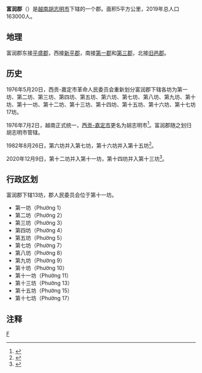 {{Infobox Settlement
|name                   = 富润郡
|settlement_type        = 郡
|official_name          = 
|other_name             = 
|native_name            = {{lang|vi|Quận Phú Nhuận}}
|nickname               = 
|motto                  = 
|image_skyline          = Hoang Van Thu St - Phu Nhuan - Ho Chi Minh City.jpg
|imagesize              = 
|image_caption          = 
|image_flag             = 
|flag_size              = 
|image_seal             = 
|seal_size              = 
|image_shield           = 
|shield_size            = 
|image_blank_emblem     = 
|blank_emblem_size      = 
|image_map              = {{Infobox mapframe|frame-width=250|zoom=12}}
|mapsize                = 
|map_caption            = 
|image_map1             = VN-F-HC-QPN position in metropolitan area.png
|mapsize1               = 
|map_caption1           = 富润郡在胡志明市的位置
|pushpin_map            = Vietnam
|pushpin_label_position = bottom
|pushpin_map_caption    = 富润郡在越南的位置
|pushpin_map1           = 
|pushpin_label_position1= 
|pushpin_map_caption1   = 
|subdivision_type       = [[国家|国家]]
|subdivision_name       = {{flag|Vietnam}}
|subdivision_type1      = [[越南行政区划|直辖市]]
|subdivision_name1      = [[胡志明市|胡志明市]]
|subdivision_type2      = 行政区划
|subdivision_name2      = 13坊
|subdivision_type3      = 
|subdivision_name3      = 
|seat_type              = 
|seat                   = 
|government_type        = 
|leader_title           = 
|leader_name            = 
|leader_title1          = 
|leader_name1           = 
|established_title      = 
|established_date       = 
|area_magnitude         = 
|unit_pref              = 
|area_footnotes         = 
|area_total_km2         = 5
|area_land_km2          = 
|area_water_km2         = 
|area_water_percent     = 
|area_urban_km2         = 
|area_metro_km2         = 
|population_as_of       = 2019年
|population_footnotes   = 
|population_note        = 
|population_total       = 163000
|population_density_km2 = auto
|population_metro             = 
|population_density_metro_km2 = 
|population_urban             = 
|population_density_urban_km2 = 
|timezone               = [[越南标准时间|越南标准时间]]
|utc_offset             = +7
|elevation_footnotes    = 
|elevation_m            = 
|coor_type              = 
|coordinates            = 
|postal_code_type       = 
|postal_code            = 
|area_code              = 
|website                = [http://www.phunhuan.hochiminhcity.gov.vn/Pages/default.aspx 富润郡电子信息门户网站]
|footnotes              = 
}}
'''富润郡'''（{{vie|v='''Quận Phú Nhuận'''|hn=郡富潤}}）是[[越南|越南]][[胡志明市|胡志明市]]下辖的一个郡。面积5平方公里，2019年总人口163000人。

==地理==
富润郡东接[[平盛郡|平盛郡]]，西接[[新平郡_(越南)|新平郡]]，南接[[胡志明市第一郡|第一郡]]和[[胡志明市第三郡|第三郡]]，北接[[旧邑郡|旧邑郡]]。

==历史==
1976年5月20日，西贡-嘉定市革命人民委员会重新划分富润郡下辖各坊为第一坊、第二坊、第三坊、第四坊、第五坊、第六坊、第七坊、第八坊、第九坊、第十坊、第十一坊、第十二坊、第十三坊、第十四坊、第十五坊、第十六坊、第十七坊17坊。

1976年7月2日，越南正式统一，[[西贡-嘉定市|西贡-嘉定市]]更名为胡志明市<ref>{{Cite web |url=https://thuvienphapluat.vn/van-ban/Bo-may-hanh-chinh/Nghi-quyet-chinh-thuc-dat-ten-thanh-pho-Sai-Gon-Gia-Dinh-la-thanh-pho-Ho-Chi-Minh/42737/noi-dung.aspx |title=Nghị quyết về chính thức đặt tên thành phố Sài Gòn - Gia Định là thành phố Hồ Chí Minh do Quốc hội ban hành |accessdate=2020-04-07 |archive-date=2020-04-06 |archive-url=https://web.archive.org/web/20200406190519/https://thuvienphapluat.vn/van-ban/Bo-may-hanh-chinh/Nghi-quyet-chinh-thuc-dat-ten-thanh-pho-Sai-Gon-Gia-Dinh-la-thanh-pho-Ho-Chi-Minh/42737/noi-dung.aspx |dead-url=no }}</ref>。富润郡随之划归胡志明市管辖。

1982年8月26日，第六坊并入第七坊，第十六坊并入第十五坊<ref>{{Cite web |url=https://thuvienphapluat.vn/van-ban/Bo-may-hanh-chinh/Quyet-dinh-147-HDBT-phan-vach-dia-gioi-phuong-thuoc-thanh-pho-Ho-Chi-Minh-43954.aspx |title=Quyết định 147-HĐBT năm 1982 về việc phân vạch địa giới một số phường thuộc thành phố Hồ Chí Minh do Hội đồng Bộ trưởng ban hành |access-date=2020-04-07 |archive-date=2020-03-02 |archive-url=https://web.archive.org/web/20200302193221/https://thuvienphapluat.vn/van-ban/Bo-may-hanh-chinh/Quyet-dinh-147-HDBT-phan-vach-dia-gioi-phuong-thuoc-thanh-pho-Ho-Chi-Minh-43954.aspx |dead-url=no }}</ref>。

2020年12月9日，第十二坊并入第十一坊，第十四坊并入第十三坊<ref>{{Cite web |url=https://luatvietnam.vn/hanh-chinh/nghi-quyet-1111-nq-ubtvqh14-thanh-lap-thanh-pho-thu-duc-tphcm-195853-d1.html |title=Nghị quyết 1111/NQ-UBTVQH14 sắp xếp các đơn vị hành chính và thành lập Thành phố Thủ Đức, TPHCM |access-date=2020-12-21 |archive-date=2021-02-07 |archive-url=https://web.archive.org/web/20210207184715/https://luatvietnam.vn/hanh-chinh/nghi-quyet-1111-nq-ubtvqh14-thanh-lap-thanh-pho-thu-duc-tphcm-195853-d1.html |dead-url=no }}</ref>。

==行政区划==
富润郡下辖13坊，郡人民委员会位于第十一坊。
*第一坊（Phường 1）
*第二坊（Phường 2）
*第三坊（Phường 3）
*第四坊（Phường 4）
*第五坊（Phường 5）
*第七坊（Phường 7）
*第八坊（Phường 8）
*第九坊（Phường 9）
*第十坊（Phường 10）
*第十一坊（Phường 11）
*第十三坊（Phường 13）
*第十五坊（Phường 15）
*第十七坊（Phường 17）

==注释==
{{reflist}}
{{胡志明市行政區劃}}
{{越南东南部之县市镇区域划分}}
[[Category:胡志明市郡份|F]]